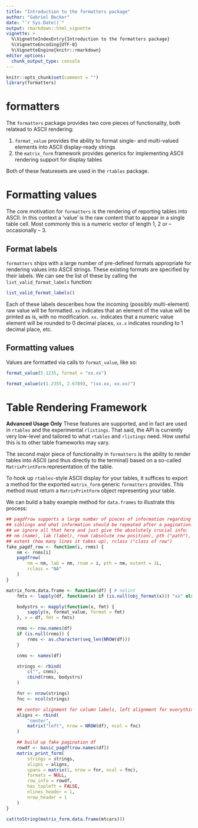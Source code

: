 ```yaml
---
title: "Introduction to the formatters package"
author: "Gabriel Becker"
date: "`r Sys.Date()`"
output: rmarkdown::html_vignette
vignette: >
  %\VignetteIndexEntry{Introduction to the formatters package}
  %\VignetteEncoding{UTF-8}
  %\VignetteEngine{knitr::rmarkdown}
editor_options: 
  chunk_output_type: console
---
```



```r
knitr::opts_chunk$set(comment = "")
library(formatters)
```

# formatters

The `formatters` package provides two core pieces of functionality, both relatead to ASCII rendering:

1. `format_value` provides the ability to format single- and multi-valued elements into ASCII display-ready strings
2. the `matrix_form` framework provides generics for implementing ASCII rendering support for display tables

Both of these featuresets are used in the `rtables` package.

# Formatting values

The core motivation for `formatters` is the rendering of reporting
tables into ASCII. In this context a 'value' is the raw content that
to appear in a single table cell. Most commonly this is a numeric
vector of length 1, 2 or -- occasionally -- 3.

## Format labels

`formatters` ships with a large number of pre-defined formats
appropriate for rendering values into ASCII strings. These existing
formats are specified by their labels. We can see the list of these by
calling the `list_valid_format_labels` function:

```r
list_valid_format_labels()
```

Each of these labels desceribes how the incoming (possibly
multi-element) raw value will be formatted. `xx` indicates that an
element of the value will be printed as is, with no
modification. `xx.` indicates that a numeric value element will be
rounded to 0 decimal places, `xx.x` indicates rounding to 1 decimal
place, etc.

## Formatting values

Values are formatted via calls to `format_value`, like so:


```r
format_value(5.1235, format = "xx.xx")
```

```r
format_value(c(1.2355, 2.6789), "(xx.xx, xx.xx)")
```


# Table Rendering Framework

**Advanced Usage Only** These features are supported, and in fact are
used in `rtables` and the experimental `rlistings`. That said, the API
is currently very low-level and tailored to what `rtables` and
`rlistings` need. How useful this is to other table frameworks may
vary.

The second major piece of functionality in `formatters` is the ability
to render tables into ASCII (and thus directly to the terminal) based
on a so-called `MatrixPrintForm` representation of the table.

To hook up `rtables`-style ASCII display for your tables, it suffices
to export a method for the exported `matrix_form` generic `formatters`
provides. This method must return a `MatrixPrintForm` object representing your table.

We can build a baby example method for `data.frames` to illustrate this process:

```r
## pagdfrow supports a large number of pieces of information regarding
## siblings and what information should be repeated after a pagination.
## we ignore all that here and just give the absolutely crucial info:
## nm (name), lab (label), rnum (absolute row position), pth ("path"),
## extent (how many lines it takes up), rclass ("class of row")
fake_pagdf_row <- function(i, rnms) {
    nm <- rnms[i]
    pagdfrow(
        nm = nm, lab = nm, rnum = i, pth = nm, extent = 1L,
        rclass = "NA"
    )
}

matrix_form.data.frame <- function(df) { # nolint
    fmts <- lapply(df, function(x) if (is.null(obj_format(x))) "xx" else obj_format(x))

    bodystrs <- mapply(function(x, fmt) {
        sapply(x, format_value, format = fmt)
    }, x = df, fmt = fmts)

    rnms <- row.names(df)
    if (is.null(rnms)) {
        rnms <- as.character(seq_len(NROW(df)))
    }

    cnms <- names(df)

    strings <- rbind(
        c("", cnms),
        cbind(rnms, bodystrs)
    )

    fnr <- nrow(strings)
    fnc <- ncol(strings)

    ## center alignment for column labels, left alignment for everything else
    aligns <- rbind(
        "center",
        matrix("left", nrow = NROW(df), ncol = fnc)
    )

    ## build up fake pagination df
    rowdf <- basic_pagdf(row.names(df))
    matrix_print_form(
        strings = strings,
        aligns = aligns,
        spans = matrix(1, nrow = fnr, ncol = fnc),
        formats = NULL,
        row_info = rowdf,
        has_topleft = FALSE,
        nlines_header = 1,
        nrow_header = 1
    )
}

cat(toString(matrix_form.data.frame(mtcars)))
```
